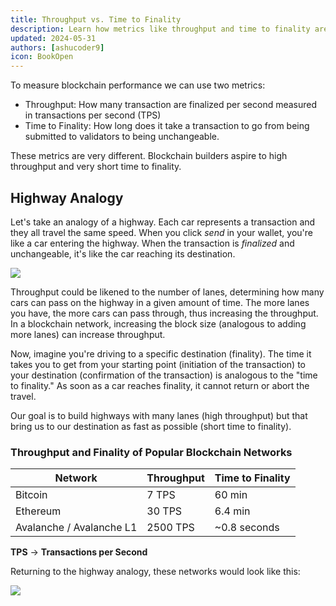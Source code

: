```yaml
---
title: Throughput vs. Time to Finality
description: Learn how metrics like throughput and time to finality are different.
updated: 2024-05-31
authors: [ashucoder9]
icon: BookOpen
---
```


To measure blockchain performance we can use two metrics:

- Throughput: How many transaction are finalized per second measured in transactions per second (TPS)
- Time to Finality: How long does it take a transaction to go from being submitted to validators to being unchangeable. 

These metrics are very different. Blockchain builders aspire to high throughput and very short time to finality.

## Highway Analogy

Let's take an analogy of a highway. Each car represents a transaction and they all travel the same speed. When you click *send* in your wallet, you're like a car entering the highway. When the transaction is *finalized* and unchangeable, it's like the car reaching its destination.

![](https://qizat5l3bwvomkny.public.blob.vercel-storage.com/builders-hub/course-images/avalanche-fundamentals/9-JT3ORUzCZAILlQJjQaY2nJvFZHEVRL.png)

Throughput could be likened to the number of lanes, determining how many cars can pass on the highway in a given amount of time. The more lanes you have, the more cars can pass through, thus increasing the throughput. In a blockchain network, increasing the block size (analogous to adding more lanes) can increase throughput.

Now, imagine you're driving to a specific destination (finality). The time it takes you to get from your starting point (initiation of the transaction) to your destination (confirmation of the transaction) is analogous to the "time to finality." As soon as a car reaches finality, it cannot return or abort the travel.

Our goal is to build highways with many lanes (high throughput) but that bring us to our destination as fast as possible (short time to finality).

### Throughput and Finality of Popular Blockchain Networks

|Network|Throughput|Time to Finality|
|---|---|---|
|Bitcoin|7 TPS|60 min|
|Ethereum|30 TPS|6.4 min|
|Avalanche / Avalanche L1|2500 TPS|~0.8 seconds|

**TPS** &rarr; **Transactions per Second**

Returning to the highway analogy, these networks would look like this:

![](https://qizat5l3bwvomkny.public.blob.vercel-storage.com/builders-hub/course-images/avalanche-fundamentals/10-M9xrguxF39gS0MkB03LHE1DcNDGsIV.png)

<Quiz quizId="1201"/>

